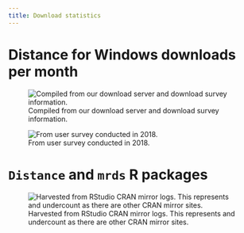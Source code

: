 ```yaml
---
title: Download statistics
---
```


# Distance for Windows downloads per month

![Compiled from our download server and download survey information.](downloadstats-figs/downloads-per-month-by-major-version.png)


![From user survey conducted in 2018.](downloadstats-figs/taxa.png)

# `Distance` and `mrds` R packages
![Harvested from RStudio CRAN mirror logs. This represents and undercount as there are other CRAN mirror sites.](downloadstats-figs/Rpkg_download_19-24.png)
